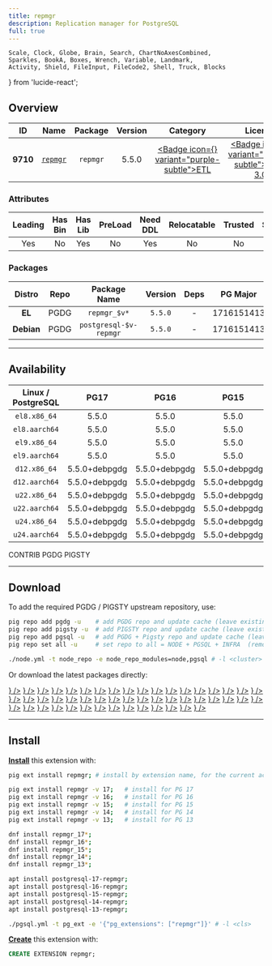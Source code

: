 ```yaml
---
title: repmgr
description: Replication manager for PostgreSQL
full: true
---
```


    Scale, Clock, Globe, Brain, Search, ChartNoAxesCombined,
    Sparkles, BookA, Boxes, Wrench, Variable, Landmark,
    Activity, Shield, FileInput, FileCode2, Shell, Truck, Blocks
} from 'lucide-react';

## Overview

| <TooltipIconButton tooltip="Extension unique identifier" side="top">ID</TooltipIconButton> | <TooltipIconButton tooltip="Extension name" side="top">Name</TooltipIconButton> | <TooltipIconButton tooltip="Package name for installation" side="top">Package</TooltipIconButton> | <TooltipIconButton tooltip="Latest available extension version" side="top">Version</TooltipIconButton> | <TooltipIconButton tooltip="Extension category" side="top">Category</TooltipIconButton> | <TooltipIconButton tooltip="Open source license" side="top">License</TooltipIconButton> | <TooltipIconButton tooltip="Programming language" side="top">Lang</TooltipIconButton> |
|:--------:|:--------:|:----------:|:--------------:|:---------------------------------------:|:------------------------------------------------------:|:----:|
| **9710** | [`repmgr`](https://github.com/EnterpriseDB/repmgr) | `repmgr` | 5.5.0 | <a href="/ext/etl" className="no-underline"><Badge icon={<Truck />} variant="purple-subtle">ETL</Badge></a> | <a href="/ext/list/license#gpl-30" className="no-underline"><Badge icon={<Scale />} variant="amber-subtle">GPL-3.0</Badge></a> | <a href="/ext/list/lang#c"><Badge icon={<FileCode2 />} variant="blue-subtle">C</Badge></a> |

### Attributes

| <TooltipIconButton tooltip="The Primary Leading extension in the Package" side="top">Leading</TooltipIconButton> | <TooltipIconButton tooltip="Contains binary utils" side="top">Has Bin</TooltipIconButton> | <TooltipIconButton tooltip="Contains .so shared library files" side="top">Has Lib</TooltipIconButton> | <TooltipIconButton tooltip="Requires preloading via shared_preload_libraries" side="top">PreLoad</TooltipIconButton> | <TooltipIconButton tooltip="Requires CREATE EXTENSION DDL command" side="top">Need DDL</TooltipIconButton> | <TooltipIconButton tooltip="Can be installed in any schema" side="top">Relocatable</TooltipIconButton> | <TooltipIconButton tooltip="Can be created by non-superuser" side="top">Trusted</TooltipIconButton> | <TooltipIconButton tooltip="Schemas used by this extension" side="top">Schemas</TooltipIconButton> |
|:-------:|:-------:|:-------:|:-------:|:--------:|:-----------:|:-------:|:-------:|
| Yes | No | Yes | No | Yes | No | No | - |

### Packages

| <TooltipIconButton tooltip="Linux distribution family, EL or Debian" side="top">Distro</TooltipIconButton> | <TooltipIconButton tooltip="Package repository" side="top">Repo</TooltipIconButton> | <TooltipIconButton tooltip="The RPM/DEB Package Name Pattern (replace $v with real pg major)" side="top">Package Name</TooltipIconButton> | <TooltipIconButton tooltip="Latest package version" side="top">Version</TooltipIconButton> | <TooltipIconButton tooltip="RPM/DEB Package dependencies" side="top">Deps</TooltipIconButton> | <TooltipIconButton tooltip="Available in these PostgreSQL Major Versions" side="top">PG Major</TooltipIconButton> |
|:----------:|:--------:|:------------------------:|:-----------:|:------------:|:------------------:|
|   **EL**   | <Badge variant="blue-subtle"><span className="font-bold">PGDG</span></Badge> | `repmgr_$v*` | `5.5.0` | - | <Badge variant="red-subtle">17</Badge><Badge variant="green-subtle">16</Badge><Badge variant="green-subtle">15</Badge><Badge variant="green-subtle">14</Badge><Badge variant="green-subtle">13</Badge> |
| **Debian** | <Badge variant="blue-subtle"><span className="font-bold">PGDG</span></Badge> | `postgresql-$v-repmgr` | `5.5.0` | - | <Badge variant="green-subtle">17</Badge><Badge variant="green-subtle">16</Badge><Badge variant="green-subtle">15</Badge><Badge variant="green-subtle">14</Badge><Badge variant="green-subtle">13</Badge> |



------

## Availability

| <TooltipIconButton tooltip="Linux Distro Arch / PostgreSQL Major Version" side="top">Linux / PostgreSQL </TooltipIconButton> | **PG17** | **PG16** | **PG15** | **PG14** | **PG13** |
|:-----:|:-----:|:-----:|:-----:|:-----:|:-----:|
| `el8.x86_64` | <Badge variant="blue-subtle">5.5.0</Badge> | <Badge variant="blue-subtle">5.5.0</Badge> | <Badge variant="blue-subtle">5.5.0</Badge> | <Badge variant="blue-subtle">5.5.0</Badge> | <Badge variant="blue-subtle">5.5.0</Badge> |
| `el8.aarch64` | <Badge variant="blue-subtle">5.5.0</Badge> | <Badge variant="blue-subtle">5.5.0</Badge> | <Badge variant="blue-subtle">5.5.0</Badge> | <Badge variant="blue-subtle">5.5.0</Badge> | <Badge variant="blue-subtle">5.5.0</Badge> |
| `el9.x86_64` | <Badge variant="blue-subtle">5.5.0</Badge> | <Badge variant="blue-subtle">5.5.0</Badge> | <Badge variant="blue-subtle">5.5.0</Badge> | <Badge variant="blue-subtle">5.5.0</Badge> | <Badge variant="blue-subtle">5.5.0</Badge> |
| `el9.aarch64` | <Badge variant="blue-subtle">5.5.0</Badge> | <Badge variant="blue-subtle">5.5.0</Badge> | <Badge variant="blue-subtle">5.5.0</Badge> | <Badge variant="blue-subtle">5.5.0</Badge> | <Badge variant="blue-subtle">5.5.0</Badge> |
| `d12.x86_64` | <Badge variant="blue-subtle">5.5.0+debpgdg</Badge> | <Badge variant="blue-subtle">5.5.0+debpgdg</Badge> | <Badge variant="blue-subtle">5.5.0+debpgdg</Badge> | <Badge variant="blue-subtle">5.5.0+debpgdg</Badge> | <Badge variant="blue-subtle">5.5.0+debpgdg</Badge> |
| `d12.aarch64` | <Badge variant="blue-subtle">5.5.0+debpgdg</Badge> | <Badge variant="blue-subtle">5.5.0+debpgdg</Badge> | <Badge variant="blue-subtle">5.5.0+debpgdg</Badge> | <Badge variant="blue-subtle">5.5.0+debpgdg</Badge> | <Badge variant="blue-subtle">5.5.0+debpgdg</Badge> |
| `u22.x86_64` | <Badge variant="blue-subtle">5.5.0+debpgdg</Badge> | <Badge variant="blue-subtle">5.5.0+debpgdg</Badge> | <Badge variant="blue-subtle">5.5.0+debpgdg</Badge> | <Badge variant="blue-subtle">5.5.0+debpgdg</Badge> | <Badge variant="blue-subtle">5.5.0+debpgdg</Badge> |
| `u22.aarch64` | <Badge variant="blue-subtle">5.5.0+debpgdg</Badge> | <Badge variant="blue-subtle">5.5.0+debpgdg</Badge> | <Badge variant="blue-subtle">5.5.0+debpgdg</Badge> | <Badge variant="blue-subtle">5.5.0+debpgdg</Badge> | <Badge variant="blue-subtle">5.5.0+debpgdg</Badge> |
| `u24.x86_64` | <Badge variant="blue-subtle">5.5.0+debpgdg</Badge> | <Badge variant="blue-subtle">5.5.0+debpgdg</Badge> | <Badge variant="blue-subtle">5.5.0+debpgdg</Badge> | <Badge variant="blue-subtle">5.5.0+debpgdg</Badge> | <Badge variant="blue-subtle">5.5.0+debpgdg</Badge> |
| `u24.aarch64` | <Badge variant="blue-subtle">5.5.0+debpgdg</Badge> | <Badge variant="blue-subtle">5.5.0+debpgdg</Badge> | <Badge variant="blue-subtle">5.5.0+debpgdg</Badge> | <Badge variant="blue-subtle">5.5.0+debpgdg</Badge> | <Badge variant="blue-subtle">5.5.0+debpgdg</Badge> |

<Badge variant="green-subtle"><span className="font-black">CONTRIB</span></Badge> <Badge variant="blue-subtle"><span className="font-black">PGDG</span></Badge> <Badge variant="amber-subtle"><span className="font-black">PIGSTY</span></Badge>

------

## Download

To add the required PGDG / PIGSTY upstream repository, use:

```bash tab="pig"
pig repo add pgdg -u    # add PGDG repo and update cache (leave existing repos)
pig repo add pigsty -u  # add PIGSTY repo and update cache (leave existing repos)
pig repo add pgsql -u   # add PGDG + Pigsty repo and update cache (leave existing repos)
pig repo set all -u     # set repo to all = NODE + PGSQL + INFRA  (remove existing repos)
```
```bash tab="pigsty"
./node.yml -t node_repo -e node_repo_modules=node,pgsql # -l <cluster>
```

Or download the latest packages directly:

<Files>
    <Folder name="el8.x86_64">
        <a href="https://download.postgresql.org/pub/repos/yum/17/redhat/rhel-8-x86_64/repmgr_17-5.5.0-1PGDG.rhel8.x86_64.rpm"><File name="repmgr_17-5.5.0-1PGDG.rhel8.x86_64.rpm" icon={<Package className="text-emerald-500" />} /></a>
        <a href="https://download.postgresql.org/pub/repos/yum/16/redhat/rhel-8-x86_64/repmgr_16-5.5.0-1PGDG.rhel8.x86_64.rpm"><File name="repmgr_16-5.5.0-1PGDG.rhel8.x86_64.rpm" icon={<Package className="text-emerald-500" />} /></a>
        <a href="https://download.postgresql.org/pub/repos/yum/15/redhat/rhel-8-x86_64/repmgr_15-5.5.0-1PGDG.rhel8.x86_64.rpm"><File name="repmgr_15-5.5.0-1PGDG.rhel8.x86_64.rpm" icon={<Package className="text-emerald-500" />} /></a>
        <a href="https://download.postgresql.org/pub/repos/yum/14/redhat/rhel-8-x86_64/repmgr_14-5.5.0-1PGDG.rhel8.x86_64.rpm"><File name="repmgr_14-5.5.0-1PGDG.rhel8.x86_64.rpm" icon={<Package className="text-emerald-500" />} /></a>
        <a href="https://download.postgresql.org/pub/repos/yum/13/redhat/rhel-8-x86_64/repmgr_13-5.5.0-1PGDG.rhel8.x86_64.rpm"><File name="repmgr_13-5.5.0-1PGDG.rhel8.x86_64.rpm" icon={<Package className="text-emerald-500" />} /></a>
    </Folder>
    <Folder name="el8.aarch64">
        <a href="https://download.postgresql.org/pub/repos/yum/17/redhat/rhel-8-aarch64/repmgr_17-5.5.0-1PGDG.rhel8.aarch64.rpm"><File name="repmgr_17-5.5.0-1PGDG.rhel8.aarch64.rpm" icon={<Package className="text-orange-500" />} /></a>
        <a href="https://download.postgresql.org/pub/repos/yum/16/redhat/rhel-8-aarch64/repmgr_16-5.5.0-1PGDG.rhel8.aarch64.rpm"><File name="repmgr_16-5.5.0-1PGDG.rhel8.aarch64.rpm" icon={<Package className="text-orange-500" />} /></a>
        <a href="https://download.postgresql.org/pub/repos/yum/15/redhat/rhel-8-aarch64/repmgr_15-5.5.0-1PGDG.rhel8.aarch64.rpm"><File name="repmgr_15-5.5.0-1PGDG.rhel8.aarch64.rpm" icon={<Package className="text-orange-500" />} /></a>
        <a href="https://download.postgresql.org/pub/repos/yum/14/redhat/rhel-8-aarch64/repmgr_14-5.5.0-1PGDG.rhel8.aarch64.rpm"><File name="repmgr_14-5.5.0-1PGDG.rhel8.aarch64.rpm" icon={<Package className="text-orange-500" />} /></a>
        <a href="https://download.postgresql.org/pub/repos/yum/13/redhat/rhel-8-aarch64/repmgr_13-5.5.0-1PGDG.rhel8.aarch64.rpm"><File name="repmgr_13-5.5.0-1PGDG.rhel8.aarch64.rpm" icon={<Package className="text-orange-500" />} /></a>
    </Folder>
    <Folder name="el9.x86_64">
        <a href="https://download.postgresql.org/pub/repos/yum/17/redhat/rhel-9-x86_64/repmgr_17-5.5.0-1PGDG.rhel9.x86_64.rpm"><File name="repmgr_17-5.5.0-1PGDG.rhel9.x86_64.rpm" icon={<Package className="text-emerald-500" />} /></a>
        <a href="https://download.postgresql.org/pub/repos/yum/16/redhat/rhel-9-x86_64/repmgr_16-5.5.0-1PGDG.rhel9.x86_64.rpm"><File name="repmgr_16-5.5.0-1PGDG.rhel9.x86_64.rpm" icon={<Package className="text-emerald-500" />} /></a>
        <a href="https://download.postgresql.org/pub/repos/yum/15/redhat/rhel-9-x86_64/repmgr_15-5.5.0-1PGDG.rhel9.x86_64.rpm"><File name="repmgr_15-5.5.0-1PGDG.rhel9.x86_64.rpm" icon={<Package className="text-emerald-500" />} /></a>
        <a href="https://download.postgresql.org/pub/repos/yum/14/redhat/rhel-9-x86_64/repmgr_14-5.5.0-1PGDG.rhel9.x86_64.rpm"><File name="repmgr_14-5.5.0-1PGDG.rhel9.x86_64.rpm" icon={<Package className="text-emerald-500" />} /></a>
        <a href="https://download.postgresql.org/pub/repos/yum/13/redhat/rhel-9-x86_64/repmgr_13-5.5.0-1PGDG.rhel9.x86_64.rpm"><File name="repmgr_13-5.5.0-1PGDG.rhel9.x86_64.rpm" icon={<Package className="text-emerald-500" />} /></a>
    </Folder>
    <Folder name="el9.aarch64">
        <a href="https://download.postgresql.org/pub/repos/yum/17/redhat/rhel-9-aarch64/repmgr_17-5.5.0-1PGDG.rhel9.aarch64.rpm"><File name="repmgr_17-5.5.0-1PGDG.rhel9.aarch64.rpm" icon={<Package className="text-orange-500" />} /></a>
        <a href="https://download.postgresql.org/pub/repos/yum/16/redhat/rhel-9-aarch64/repmgr_16-5.5.0-1PGDG.rhel9.aarch64.rpm"><File name="repmgr_16-5.5.0-1PGDG.rhel9.aarch64.rpm" icon={<Package className="text-orange-500" />} /></a>
        <a href="https://download.postgresql.org/pub/repos/yum/15/redhat/rhel-9-aarch64/repmgr_15-5.5.0-1PGDG.rhel9.aarch64.rpm"><File name="repmgr_15-5.5.0-1PGDG.rhel9.aarch64.rpm" icon={<Package className="text-orange-500" />} /></a>
        <a href="https://download.postgresql.org/pub/repos/yum/14/redhat/rhel-9-aarch64/repmgr_14-5.5.0-1PGDG.rhel9.aarch64.rpm"><File name="repmgr_14-5.5.0-1PGDG.rhel9.aarch64.rpm" icon={<Package className="text-orange-500" />} /></a>
        <a href="https://download.postgresql.org/pub/repos/yum/13/redhat/rhel-9-aarch64/repmgr_13-5.5.0-1PGDG.rhel9.aarch64.rpm"><File name="repmgr_13-5.5.0-1PGDG.rhel9.aarch64.rpm" icon={<Package className="text-orange-500" />} /></a>
    </Folder>
    <Folder name="d12.x86_64">
        <a href="https://apt.postgresql.org/pub/repos/apt/pool/main/r/repmgr/postgresql-17-repmgr_5.5.0+debpgdg-1.pgdg120+1_arm64.deb"><File name="postgresql-17-repmgr_5.5.0+debpgdg-1.pgdg120+1_arm64.deb" icon={<Box className="text-emerald-500" />} /></a>
        <a href="https://apt.postgresql.org/pub/repos/apt/pool/main/r/repmgr/postgresql-16-repmgr_5.5.0+debpgdg-1.pgdg120+1_arm64.deb"><File name="postgresql-16-repmgr_5.5.0+debpgdg-1.pgdg120+1_arm64.deb" icon={<Box className="text-emerald-500" />} /></a>
        <a href="https://apt.postgresql.org/pub/repos/apt/pool/main/r/repmgr/postgresql-15-repmgr_5.5.0+debpgdg-1.pgdg120+1_arm64.deb"><File name="postgresql-15-repmgr_5.5.0+debpgdg-1.pgdg120+1_arm64.deb" icon={<Box className="text-emerald-500" />} /></a>
        <a href="https://apt.postgresql.org/pub/repos/apt/pool/main/r/repmgr/postgresql-14-repmgr_5.5.0+debpgdg-1.pgdg120+1_arm64.deb"><File name="postgresql-14-repmgr_5.5.0+debpgdg-1.pgdg120+1_arm64.deb" icon={<Box className="text-emerald-500" />} /></a>
        <a href="https://apt.postgresql.org/pub/repos/apt/pool/main/r/repmgr/postgresql-13-repmgr_5.5.0+debpgdg-1.pgdg120+1_arm64.deb"><File name="postgresql-13-repmgr_5.5.0+debpgdg-1.pgdg120+1_arm64.deb" icon={<Box className="text-emerald-500" />} /></a>
    </Folder>
    <Folder name="d12.aarch64">
        <a href="https://apt.postgresql.org/pub/repos/apt/pool/main/r/repmgr/postgresql-17-repmgr_5.5.0+debpgdg-1.pgdg120+1_amd64.deb"><File name="postgresql-17-repmgr_5.5.0+debpgdg-1.pgdg120+1_amd64.deb" icon={<Box className="text-orange-500" />} /></a>
        <a href="https://apt.postgresql.org/pub/repos/apt/pool/main/r/repmgr/postgresql-16-repmgr_5.5.0+debpgdg-1.pgdg120+1_amd64.deb"><File name="postgresql-16-repmgr_5.5.0+debpgdg-1.pgdg120+1_amd64.deb" icon={<Box className="text-orange-500" />} /></a>
        <a href="https://apt.postgresql.org/pub/repos/apt/pool/main/r/repmgr/postgresql-15-repmgr_5.5.0+debpgdg-1.pgdg120+1_amd64.deb"><File name="postgresql-15-repmgr_5.5.0+debpgdg-1.pgdg120+1_amd64.deb" icon={<Box className="text-orange-500" />} /></a>
        <a href="https://apt.postgresql.org/pub/repos/apt/pool/main/r/repmgr/postgresql-14-repmgr_5.5.0+debpgdg-1.pgdg120+1_amd64.deb"><File name="postgresql-14-repmgr_5.5.0+debpgdg-1.pgdg120+1_amd64.deb" icon={<Box className="text-orange-500" />} /></a>
        <a href="https://apt.postgresql.org/pub/repos/apt/pool/main/r/repmgr/postgresql-13-repmgr_5.5.0+debpgdg-1.pgdg120+1_amd64.deb"><File name="postgresql-13-repmgr_5.5.0+debpgdg-1.pgdg120+1_amd64.deb" icon={<Box className="text-orange-500" />} /></a>
    </Folder>
    <Folder name="u22.x86_64">
        <a href="https://apt.postgresql.org/pub/repos/apt/pool/main/r/repmgr/postgresql-17-repmgr_5.5.0+debpgdg-1.pgdg22.04+1_amd64.deb"><File name="postgresql-17-repmgr_5.5.0+debpgdg-1.pgdg22.04+1_amd64.deb" icon={<Box className="text-emerald-500" />} /></a>
        <a href="https://apt.postgresql.org/pub/repos/apt/pool/main/r/repmgr/postgresql-16-repmgr_5.5.0+debpgdg-1.pgdg22.04+1_amd64.deb"><File name="postgresql-16-repmgr_5.5.0+debpgdg-1.pgdg22.04+1_amd64.deb" icon={<Box className="text-emerald-500" />} /></a>
        <a href="https://apt.postgresql.org/pub/repos/apt/pool/main/r/repmgr/postgresql-15-repmgr_5.5.0+debpgdg-1.pgdg22.04+1_amd64.deb"><File name="postgresql-15-repmgr_5.5.0+debpgdg-1.pgdg22.04+1_amd64.deb" icon={<Box className="text-emerald-500" />} /></a>
        <a href="https://apt.postgresql.org/pub/repos/apt/pool/main/r/repmgr/postgresql-14-repmgr_5.5.0+debpgdg-1.pgdg22.04+1_amd64.deb"><File name="postgresql-14-repmgr_5.5.0+debpgdg-1.pgdg22.04+1_amd64.deb" icon={<Box className="text-emerald-500" />} /></a>
        <a href="https://apt.postgresql.org/pub/repos/apt/pool/main/r/repmgr/postgresql-13-repmgr_5.5.0+debpgdg-1.pgdg22.04+1_amd64.deb"><File name="postgresql-13-repmgr_5.5.0+debpgdg-1.pgdg22.04+1_amd64.deb" icon={<Box className="text-emerald-500" />} /></a>
    </Folder>
    <Folder name="u22.aarch64">
        <a href="https://apt.postgresql.org/pub/repos/apt/pool/main/r/repmgr/postgresql-17-repmgr_5.5.0+debpgdg-1.pgdg22.04+1_arm64.deb"><File name="postgresql-17-repmgr_5.5.0+debpgdg-1.pgdg22.04+1_arm64.deb" icon={<Box className="text-orange-500" />} /></a>
        <a href="https://apt.postgresql.org/pub/repos/apt/pool/main/r/repmgr/postgresql-16-repmgr_5.5.0+debpgdg-1.pgdg22.04+1_arm64.deb"><File name="postgresql-16-repmgr_5.5.0+debpgdg-1.pgdg22.04+1_arm64.deb" icon={<Box className="text-orange-500" />} /></a>
        <a href="https://apt.postgresql.org/pub/repos/apt/pool/main/r/repmgr/postgresql-15-repmgr_5.5.0+debpgdg-1.pgdg22.04+1_arm64.deb"><File name="postgresql-15-repmgr_5.5.0+debpgdg-1.pgdg22.04+1_arm64.deb" icon={<Box className="text-orange-500" />} /></a>
        <a href="https://apt.postgresql.org/pub/repos/apt/pool/main/r/repmgr/postgresql-14-repmgr_5.5.0+debpgdg-1.pgdg22.04+1_arm64.deb"><File name="postgresql-14-repmgr_5.5.0+debpgdg-1.pgdg22.04+1_arm64.deb" icon={<Box className="text-orange-500" />} /></a>
        <a href="https://apt.postgresql.org/pub/repos/apt/pool/main/r/repmgr/postgresql-13-repmgr_5.5.0+debpgdg-1.pgdg22.04+1_arm64.deb"><File name="postgresql-13-repmgr_5.5.0+debpgdg-1.pgdg22.04+1_arm64.deb" icon={<Box className="text-orange-500" />} /></a>
    </Folder>
    <Folder name="u24.x86_64">
        <a href="https://apt.postgresql.org/pub/repos/apt/pool/main/r/repmgr/postgresql-17-repmgr_5.5.0+debpgdg-1.pgdg24.04+1_amd64.deb"><File name="postgresql-17-repmgr_5.5.0+debpgdg-1.pgdg24.04+1_amd64.deb" icon={<Box className="text-emerald-500" />} /></a>
        <a href="https://apt.postgresql.org/pub/repos/apt/pool/main/r/repmgr/postgresql-16-repmgr_5.5.0+debpgdg-1.pgdg24.04+1_amd64.deb"><File name="postgresql-16-repmgr_5.5.0+debpgdg-1.pgdg24.04+1_amd64.deb" icon={<Box className="text-emerald-500" />} /></a>
        <a href="https://apt.postgresql.org/pub/repos/apt/pool/main/r/repmgr/postgresql-15-repmgr_5.5.0+debpgdg-1.pgdg24.04+1_amd64.deb"><File name="postgresql-15-repmgr_5.5.0+debpgdg-1.pgdg24.04+1_amd64.deb" icon={<Box className="text-emerald-500" />} /></a>
        <a href="https://apt.postgresql.org/pub/repos/apt/pool/main/r/repmgr/postgresql-14-repmgr_5.5.0+debpgdg-1.pgdg24.04+1_amd64.deb"><File name="postgresql-14-repmgr_5.5.0+debpgdg-1.pgdg24.04+1_amd64.deb" icon={<Box className="text-emerald-500" />} /></a>
        <a href="https://apt.postgresql.org/pub/repos/apt/pool/main/r/repmgr/postgresql-13-repmgr_5.5.0+debpgdg-1.pgdg24.04+1_amd64.deb"><File name="postgresql-13-repmgr_5.5.0+debpgdg-1.pgdg24.04+1_amd64.deb" icon={<Box className="text-emerald-500" />} /></a>
    </Folder>
    <Folder name="u24.aarch64">
        <a href="https://apt.postgresql.org/pub/repos/apt/pool/main/r/repmgr/postgresql-17-repmgr_5.5.0+debpgdg-1.pgdg24.04+1_arm64.deb"><File name="postgresql-17-repmgr_5.5.0+debpgdg-1.pgdg24.04+1_arm64.deb" icon={<Box className="text-orange-500" />} /></a>
        <a href="https://apt.postgresql.org/pub/repos/apt/pool/main/r/repmgr/postgresql-16-repmgr_5.5.0+debpgdg-1.pgdg24.04+1_arm64.deb"><File name="postgresql-16-repmgr_5.5.0+debpgdg-1.pgdg24.04+1_arm64.deb" icon={<Box className="text-orange-500" />} /></a>
        <a href="https://apt.postgresql.org/pub/repos/apt/pool/main/r/repmgr/postgresql-15-repmgr_5.5.0+debpgdg-1.pgdg24.04+1_arm64.deb"><File name="postgresql-15-repmgr_5.5.0+debpgdg-1.pgdg24.04+1_arm64.deb" icon={<Box className="text-orange-500" />} /></a>
        <a href="https://apt.postgresql.org/pub/repos/apt/pool/main/r/repmgr/postgresql-14-repmgr_5.5.0+debpgdg-1.pgdg24.04+1_arm64.deb"><File name="postgresql-14-repmgr_5.5.0+debpgdg-1.pgdg24.04+1_arm64.deb" icon={<Box className="text-orange-500" />} /></a>
        <a href="https://apt.postgresql.org/pub/repos/apt/pool/main/r/repmgr/postgresql-13-repmgr_5.5.0+debpgdg-1.pgdg24.04+1_arm64.deb"><File name="postgresql-13-repmgr_5.5.0+debpgdg-1.pgdg24.04+1_arm64.deb" icon={<Box className="text-orange-500" />} /></a>
    </Folder>
</Files>

------

## Install

[**Install**](/docs/pgsql/ext/install) this extension with:

```bash tab="pig"
pig ext install repmgr; # install by extension name, for the current active PG version

pig ext install repmgr -v 17;   # install for PG 17
pig ext install repmgr -v 16;   # install for PG 16
pig ext install repmgr -v 15;   # install for PG 15
pig ext install repmgr -v 14;   # install for PG 14
pig ext install repmgr -v 13;   # install for PG 13
```
```bash tab="yum" 
dnf install repmgr_17*;
dnf install repmgr_16*;
dnf install repmgr_15*;
dnf install repmgr_14*;
dnf install repmgr_13*;
```
```bash tab="apt" 
apt install postgresql-17-repmgr;
apt install postgresql-16-repmgr;
apt install postgresql-15-repmgr;
apt install postgresql-14-repmgr;
apt install postgresql-13-repmgr;
```
```bash tab="ansible"
./pgsql.yml -t pg_ext -e '{"pg_extensions": ["repmgr"]}' # -l <cls>
```

[**Create**](/docs/pgsql/ext/create) this extension with:

```sql
CREATE EXTENSION repmgr;
```


